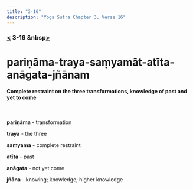 ```yaml
---
title: "3-16"
description: "Yoga Sutra Chapter 3, Verse 16"
---
```


### [<](/Chapter-3/3-15/) 3-16 &nbsp[>](/Chapter-3/3-17/)

# pariṇāma-traya-saṃyamāt-atīta-anāgata-jñānam

#### Complete restraint on the three transformations, knowledge of past and yet to come

<br />

**pariṇāma** - transformation

**traya** - the three

**saṃyama** - complete restraint

**atīta** - past

**anāgata** - not yet come

**jñāna** - knowing; knowledge; higher knowledge

<br />
